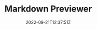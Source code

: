 ---
slug: "markdown-previewer"
title: "Markdown Previewer"
description: "Simple Markdown Previewer contains a textarea for markdown input and a preview tab where the converted text appears."
techs:
  - "react"
  - "javascript"
  - "bootstrap"
date: "2022-09-21T12:37:51Z"
repoUrl: "https://github.com/PabloPicas0/Markdown-Previewer"
homepageUrl: "https://pablopicas0.github.io/Markdown-Previewer/"
banner: "./images/banner.jpg"
---